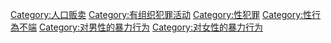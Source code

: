 [[Category:人口贩卖|Category:人口贩卖]]
[[Category:有组织犯罪活动|Category:有组织犯罪活动]]
[[Category:性犯罪|Category:性犯罪]]
[[Category:性行為不端|Category:性行為不端]]
[[Category:对男性的暴力行为|Category:对男性的暴力行为]]
[[Category:对女性的暴力行为|Category:对女性的暴力行为]]